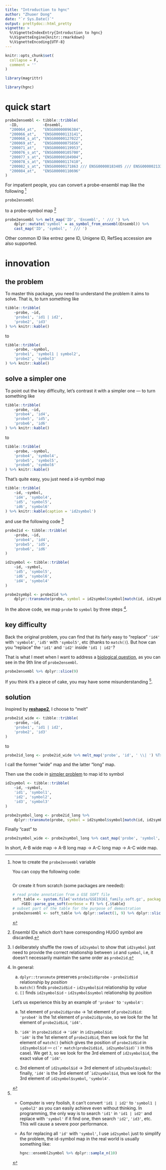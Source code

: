 ```yaml
---
title: "Introduction to hgnc"
author: "Zhuoer Dong"
date: "`r Sys.Date()`"
output: prettydoc::html_pretty
vignette: >
  %\VignetteIndexEntry{Introduction to hgnc}
  %\VignetteEngine{knitr::rmarkdown}
  %\VignetteEncoding{UTF-8}
---
```


```r
knitr::opts_chunk$set(
  collapse = F,
  comment = ''
)

library(magrittr)
```

```r
library(hgnc)
```

# quick start



```r
probe2ensembl <- tibble::tribble(
  ~ID,           ~Ensembl,                                                 
  "200064_at",   "ENSG00000096384",                                        
  "200066_at",   "ENSG00000113141",                                        
  "200068_s_at", "ENSG00000127022",                                        
  "200069_at",   "ENSG00000075856",                                        
  "200071_at",   "ENSG00000119953",                                        
  "200076_s_at", "ENSG00000105700",                                        
  "200077_s_at", "ENSG00000104904",                                        
  "200078_s_at", "ENSG00000117410",                                        
  "200082_s_at", "ENSG00000171863 /// ENSG00000183405 /// ENSG00000213326",
  "200084_at",   "ENSG00000110696"
)
```

For impatient people, you can convert a probe-ensembl map like the following [^probe2ensembl]

```r
probe2ensembl
```

[^probe2ensembl]: how to create the `probe2ensembl` variable 

    You can copy the following code:

    ```r
    ```

    Or create it from scratch (some packages are needed):
    
    ```r
    # read probe annotation from a GSE SOFT file
    soft_table <- system.file('extdata/GSE19161_family.soft.gz', package = 'rGEO') %>% 
        rGEO::parse_gse_soft(verbose = F) %>% {.$table}
    # subset part of the table for the purpose of demostration
    probe2ensembl <- soft_table %>% dplyr::select(1, 9) %>% dplyr::slice(41:50)
    ```

to a probe-symbol map ^[Ensembl IDs which don't have corresponding HUGO symbol are discarded.]

```r
probe2ensembl %>% melt_map('ID', 'Ensembl', ' /// ') %>%
    dplyr::mutate('symbol' = as_symbol_from_ensembl(Ensembl)) %>%
    cast_map('ID', 'symbol', ' /// ')
```

Other common ID like entrez gene ID, Unigene ID, RefSeq accession are also supported.


# innovation

## the problem

To master this package, you need to understand the problem it aims to solve. That is, to turn something like

```r
tibble::tribble(  
	~probe, ~id,
    'probe1', 'id1 | id2',
    'probe2', 'id3'
) %>% knitr::kable()
```

to 

```r
tibble::tribble(  
	~probe, ~symbol,
    'probe1', 'symbol1 | symbol2',
    'probe2', 'symbol3'
) %>% knitr::kable()
```

## solve a simpler one

To point out the key difficulty, let's contrast it with a simpler one --- to turn something like 

```r
tibble::tribble(  
	~probe, ~id,
    'probe4', 'id4',
    'probe5', 'id5',
    'probe6', 'id6'
) %>% knitr::kable()
```

to 

```r
tibble::tribble(  
	~probe, ~symbol,
    'probe4', 'symbol4',
    'probe5', 'symbol5',
    'probe6', 'symbol6'
) %>% knitr::kable()
```

That's quite easy, you just need a id-symbol map

```r
tibble::tribble(  
	~id, ~symbol,
    'id4', 'symbol4',
    'id5', 'symbol5',
    'id6', 'symbol6'
) %>% knitr::kable(caption = 'id2symbol')
```

and use the following code ^[I deliberately shuffle the rows of `id2symbol` to show that `id2symbol` just need to provide the correct relationship between `id` and `symbol`, i.e, it doesn't necessarily maintain the same order as `probe2id`.]

```r
probe2id <- tibble::tribble(  
	~probe, ~id,
    'probe4', 'id4',
    'probe5', 'id5',
    'probe6', 'id6'
)

id2symbol <- tibble::tribble(  
	~id, ~symbol,
    'id5', 'symbol5',
    'id6', 'symbol6',
    'id4', 'symbol4'
) 

probe2symbpl <- probe2id %>% 
    dplyr::transmute(probe, symbol = id2symbol$symbol[match(id, id2symbol$id)]) %T>% print
```

In the above code, we map `probe` to `symbol` by three steps [^probe4-symbol4].

[^probe4-symbol4]: In general:

    a. `dplyr::transmute` preserves `probe2id$probe` - `probe2id$id` relationship by _position_
    b. `match()` finds `probe2id$id` - `id2symbol$id` relationship by _value_
    c. `[]` finds `id2symbol$id` - `id2symbol$symbol` relationship by _position_

    Let's us experience this by an example of `'probe4'` to `'symbol4'`:

    a. 1st element of `probe2id$probe` -> 1st element of `probe2id$id`:  
       `'probe4'` is the 1st element of `probe2id$probe`, so we look for the 1st element of `probe2id$id`, `'id4'`.
  
    b. `'id4'` in `probe2id$id` -> `'id4'` in `id2symbol$id`:  
       `'id4'` is the 1st element of `probe2id$id`, then we look for the 1st element of `match()` (which gives the position of `probe2id$id` in `id2symbol$id` --- ``c(`r match(probe2id$id, id2symbol$id)`)`` in this case). We get `3`, so we look for the 3rd element of `id2symbol$id`, the exact value of `'id4'`.
  
    c. 3rd element of `id2symbol$id` -> 3rd element of `id2symbol$symbol`:  
       finally, `'id4'` is the 3rd element of ``id2symbol$id`, thus we look for the 3rd element of `id2symbol$symbol`, `'symbol4'`.


## key difficulty 

Back the original problem, you can find that its fairly easy to "replace" `'id4'` with `'symbol4'`, `'id5'` with `'symbol5'`, etc (thanks to `match()`). But how can you "replace" the `'id1'` and `'id2'` inside `'id1 | id2'`? 

That is what I meet when I want to address a [biological question](https://github.com/dongzhuoer/rGEO), as you can see in the 9th line of `probe2ensembl`.

```r
probe2ensembl %>% dplyr::slice(9)
```

If you think it's a piece of cake, you may have some misunderstanding [^not-easy]. 

[^not-easy]: 
    - Computer is very foolish, it can't convert `'id1 | id2'` to `'symbol1 | symbol2'` as you can easily achieve even without thinking. In programming, the only way is to search `'id1'` in `'id1 | id2'` and replace with `'symbol'` if it find one, then search `'id2'`, `'id3'`, etc. This will cause a severe poor performance.

    - As for replacing all `'id'` with `'symbol'`, I use `id2symbol` just to simplify the problem, the id-symbol map in the real world is usually something like:

      ```r
      hgnc::ensembl2symbol %>% dplyr::sample_n(10)
      ```

## solution

Inspired by [**reshape2**](https://github.com/hadley/reshape), I choose to "melt" 

```r
probe2id_wide <- tibble::tribble(  
	~probe, ~id,
    'probe1', 'id1 | id2',
    'probe2', 'id3'
)
```

to 

```r
probe2id_long <- probe2id_wide %>% melt_map('probe', 'id', ' \\| ') %T>% print
```

I call the former "wide" map and the latter "long" map.

Then use the code in [simpler problem](#solve-a-simpler-one) to map id to symbol

```r
id2symbol <- tibble::tribble(  
	~id, ~symbol,
    'id1', 'symbol1',
    'id2', 'symbol2',
    'id3', 'symbol3'
) 

probe2symbol_long <- probe2id_long %>% 
    dplyr::transmute(probe, symbol = id2symbol$symbol[match(id, id2symbol$id)]) %T>% print
```

Finally "cast" to 

```r
probe2symbol_wide <- probe2symbol_long %>% cast_map('probe', 'symbol', ' /// ') %T>% print
```

In short, A-B wide map -> A-B long map -> A-C long map -> A-C wide map.

